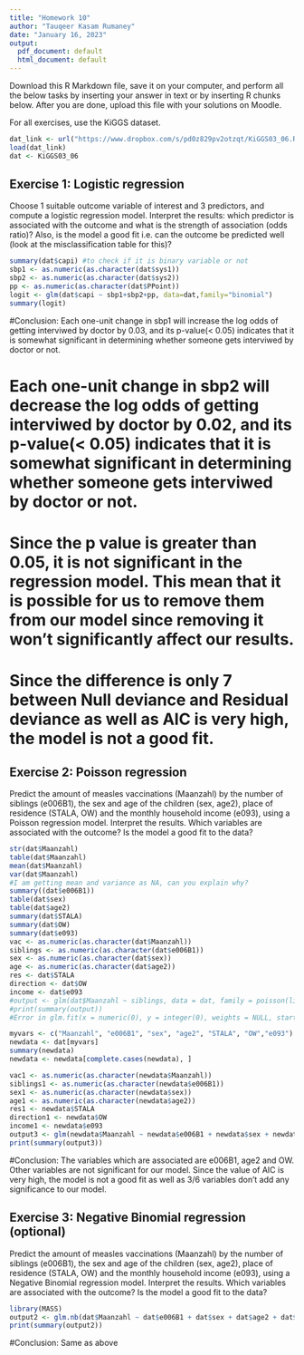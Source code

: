 ```yaml
---
title: "Homework 10"
author: "Tauqeer Kasam Rumaney"
date: "January 16, 2023"
output:
  pdf_document: default
  html_document: default
---
```


Download this R Markdown file, save it on your computer, and perform all the below tasks by inserting your answer in text or by inserting R chunks below. After you are done, upload this file with your solutions on Moodle.

For all exercises, use the KiGGS dataset.

```r
dat_link <- url("https://www.dropbox.com/s/pd0z829pv2otzqt/KiGGS03_06.RData?dl=1")
load(dat_link)
dat <- KiGGS03_06
```


## Exercise 1: Logistic regression

Choose 1 suitable outcome variable of interest and 3 predictors, and compute a logistic regression model. Interpret the results: which predictor is associated with the outcome and what is the strength of association (odds ratio)? Also, is the model a good fit i.e. can the outcome be predicted well (look at the misclassification table for this)?

```r
summary(dat$capi) #to check if it is binary variable or not
sbp1 <- as.numeric(as.character(dat$sys1))
sbp2 <- as.numeric(as.character(dat$sys2))
pp <- as.numeric(as.character(dat$PPoint))
logit <- glm(dat$capi ~ sbp1+sbp2+pp, data=dat,family="binomial")
summary(logit)
```
#Conclusion: Each one-unit change in sbp1 will increase the log odds of getting interviwed by doctor by 0.03, and its p-value(< 0.05) indicates that it is somewhat significant in determining whether someone gets interviwed by doctor or not.

# Each one-unit change in sbp2 will decrease the log odds of getting interviwed by doctor by 0.02, and its p-value(< 0.05) indicates that it is somewhat significant in determining whether someone gets interviwed by doctor or not.

# Since the p value is greater than 0.05, it is not significant in the regression model. This mean that it is possible for us to remove them from our model since removing it won't significantly affect our results.  

# Since the difference is only 7 between Null deviance and Residual deviance as well as AIC is very high, the model is not a good fit.

## Exercise 2: Poisson regression

Predict the amount of measles vaccinations (Maanzahl) by the number of siblings (e006B1), the sex and age of the children (sex, age2), place of residence (STALA, OW) and the monthly household income (e093), using a Poisson regression model. Interpret the results. Which variables are associated with the outcome? Is the model a good fit to the data?

```r
str(dat$Maanzahl)
table(dat$Maanzahl)
mean(dat$Maanzahl)
var(dat$Maanzahl)
#I am getting mean and variance as NA, can you explain why?
summary((dat$e006B1))
table(dat$sex)
table(dat$age2)
summary(dat$STALA)
summary(dat$OW)
summary(dat$e093)
vac <- as.numeric(as.character(dat$Maanzahl))
siblings <- as.numeric(as.character(dat$e006B1))
sex <- as.numeric(as.character(dat$sex))
age <- as.numeric(as.character(dat$age2))
res <- dat$STALA
direction <- dat$OW
income <- dat$e093
#output <- glm(dat$Maanzahl ~ siblings, data = dat, family = poisson(link = "log"))
#print(summary(output))  
#Error in glm.fit(x = numeric(0), y = integer(0), weights = NULL, start = NULL, : object 'fit' not found
```

```r
myvars <- c("Maanzahl", "e006B1", "sex", "age2", "STALA", "OW","e093")
newdata <- dat[myvars]
summary(newdata)
newdata <- newdata[complete.cases(newdata), ]

vac1 <- as.numeric(as.character(newdata$Maanzahl))
siblings1 <- as.numeric(as.character(newdata$e006B1))
sex1 <- as.numeric(as.character(newdata$sex))
age1 <- as.numeric(as.character(newdata$age2))
res1 <- newdata$STALA
direction1 <- newdata$OW
income1 <- newdata$e093
output3 <- glm(newdata$Maanzahl ~ newdata$e006B1 + newdata$sex + newdata$age2 + newdata$STALA + newdata$OW + newdata$e093, data = newdata, family = poisson(link = "log"))
print(summary(output3))
```
#Conclusion: The variables which are associated are e006B1, age2 and OW. Other variables are not significant for our model. Since the value of AIC is very high, the model is not a good fit as well as 3/6 variables don't add any significance to our model. 


## Exercise 3: Negative Binomial regression (optional)

Predict the amount of measles vaccinations (Maanzahl) by the number of siblings (e006B1), the sex and age of the children (sex, age2), place of residence (STALA, OW) and the monthly household income (e093), using a Negative Binomial regression model. Interpret the results. Which variables are associated with the outcome? Is the model a good fit to the data?

```r
library(MASS)
output2 <- glm.nb(dat$Maanzahl ~ dat$e006B1 + dat$sex + dat$age2 + dat$STALA + dat$OW + dat$e093, data = dat)
print(summary(output2))   
```
#Conclusion: Same as above

